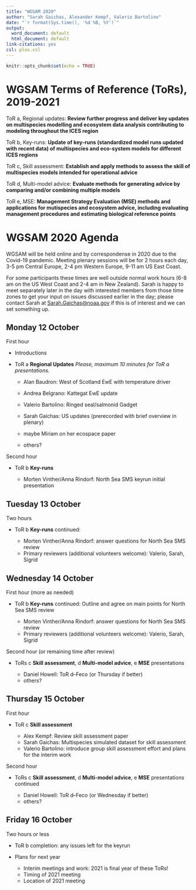 ```yaml
---
title: "WGSAM 2020"
author: "Sarah Gaichas, Alexander Kempf, Valerio Bartolino"
date: "`r format(Sys.time(), '%d %B, %Y')`"
output:
  word_document: default
  html_document: default
link-citations: yes
csl: plos.csl
---
```


```r
knitr::opts_chunk$set(echo = TRUE)
```

# WGSAM Terms of Reference (ToRs), 2019-2021

ToR a, Regional updates: **Review further progress and deliver key updates on multispecies modelling and ecosystem data analysis contributing to modeling throughout the ICES region**

ToR b, Key-runs:  **Update of key-runs (standardized model runs updated with recent data) of multispecies and eco-system models for different ICES regions**

ToR c, Skill assessment: **Establish and apply methods to assess the skill of multispecies models intended for operational advice**

ToR d, Multi-model advice: **Evaluate methods for generating advice by comparing and/or combining multiple models**

ToR e, MSE: **Management Strategy Evaluation (MSE) methods and applications for mutispecies and ecosystem advice, including evaluating management procedures and estimating biological reference points**

# WGSAM 2020 Agenda

WGSAM will be held online and by correspondense in 2020 due to the Covid-19 pandemic. Meeting plenary sessions will be for 2 hours each day, 3-5 pm Central Europe, 2-4 pm Western Europe, 9-11 am US East Coast. 

For some participants these times are well outside normal work hours (6-8 am on the US West Coast and 2-4 am in New Zealand). Sarah is happy to meet separately later in the day with interested members from those time zones to get your input on issues discussed earlier in the day; please contact Sarah at <Sarah.Gaichas@noaa.gov> if this is of interest and we can set something up.

## Monday 12 October

First hour

* Introductions

* ToR a **Regional Updates** *Please, maximum 10 minutes for ToR a presentations.*

    - Alan Baudron: West of Scotland EwE with temperature driver 
    - Andrea Belgrano: Kattegat EwE update 
    - Valerio Bartolino: Ringed seal/salmonid Gadget
    - Sarah Gaichas: US updates (prerecorded with brief overview in plenary) 

    - maybe Miriam on her ecospace paper
    - others? 

Second hour

* ToR b **Key-runs** 

    - Morten Vinther/Anna Rindorf: North Sea SMS keyrun initial presentation  

## Tuesday 13 October

Two hours

* ToR b **Key-runs** continued: 

    - Morten Vinther/Anna Rindorf: answer questions for North Sea SMS review
    - Primary reviewers (additional volunteers welcome): Valerio, Sarah, Sigrid

## Wednesday 14 October

First hour (more as needed)

* ToR b **Key-runs** continued: Outline and agree on main points for North Sea SMS review

    - Morten Vinther/Anna Rindorf: answer questions for North Sea SMS review
    - Primary reviewers (additional volunteers welcome): Valerio, Sarah, Sigrid

Second hour (or remaining time after review)

* ToRs c **Skill assessment**, d **Multi-model advice**, e **MSE** presentations 

    - Daniel Howell: ToR d--Feco (or Thursday if better)
    - others?


## Thursday 15 October

First hour

* ToR c **Skill assessment** 

    - Alex Kempf: Review skill assessment paper
    - Sarah Gaichas: Multispecies simulated dataset for skill assessment
    - Valerio Bartolino: introduce group skill assessment effort and plans for the interim work 

Second hour

* ToRs c **Skill assessment**, d **Multi-model advice**, e **MSE** presentations continued

    - Daniel Howell: ToR d--Feco (or Wednesday if better)
    - others?


## Friday 16 October

Two hours or less

* ToR b completion: any issues left for the keyrun

* Plans for next year
    - Interim meetings and work: 2021 is final year of these ToRs!
    - Timing of 2021 meeting
    - Location of 2021 meeting 




